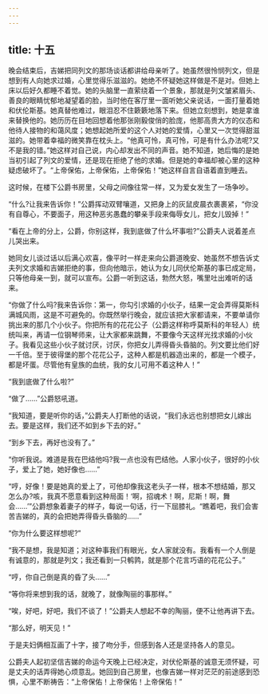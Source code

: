 ```yaml
---
---
---
```

title: 十五
---




晚会结束后，吉娣把同列文的那场谈话都讲给母亲听了。她虽然很怜悯列文，但是想到有人向她求过婚，心里觉得乐滋滋的。她绝不怀疑她这样做是不是对。但她上床以后好久都睡不着觉。她的头脑里一直萦绕着一个景象，那就是列文皱紧眉头、善良的眼睛忧郁地凝望着的脸，当时他在客厅里一面听她父亲说话，一面打量着她和伏伦斯基。她真替他难过，眼泪忍不住簌簌地落下来。但她立刻想到，她是拿谁来替换他的。她历历在目地回想着他那张刚毅俊俏的脸庞，他那高贵大方的仪态和他待人接物的和蔼风度；她想起她所爱的这个人对她的爱情，心里又一次觉得甜滋滋的。她带着幸福的微笑靠在枕头上。“他真可怜，真可怜，可是有什么办法呢?又不是我的错。”她这样对自己说，内心却发出不同的声音。她不知道，她后悔的是她当初引起了列文的爱情，还是现在拒绝了他的求婚。但是她的幸福却被心里的这种疑虑破坏了。“上帝保佑，上帝保佑，上帝保佑！”她这样自言自语着直到睡去。

这时候，在楼下公爵书房里，父母之间像往常一样，又为爱女发生了一场争吵。

“什么?让我来告诉你！”公爵挥动双臂嚷道，又把身上的灰鼠皮晨衣裹裹紧，“你没有自尊心，不要面子，用这种恶劣愚蠢的攀亲手段来侮辱女儿，把女儿毁掉！”

“看在上帝的分上，公爵，你别这样，我到底做了什么坏事啦?”公爵夫人说着差点儿哭出来。

她同女儿谈过话以后满心欢喜，像平时一样走来向公爵道晚安、她虽然不想告诉丈夫列文求婚和吉娣拒绝的事，但向他暗示，她认为女儿同伏伦斯基的事已成定局，只等他母亲一到，就可以宣布。公爵一听到这话，勃然大怒，嘴里吐出难听的话来。

“你做了什么吗?我来告诉你：第一，你勾引求婚的小伙子，结果一定会弄得莫斯科满城风雨，这是不可避免的。你既然举行晚会，就应该把大家都请来，不要单请你挑出来的那几个小伙子。你把所有的花花公子（公爵这样称呼莫斯科的年轻人）统统叫来，再请一位钢琴师来，让大家都来跳舞，不要像今天这样光找求婚的小伙子。我看见这些小伙子就讨厌，讨厌，你把女儿弄得昏头昏脑的。列文要比他们好一千倍。至于彼得堡的那个花花公子，这种人都是机器造出来的，都是一个模子，都是坏蛋。尽管他有皇族的血统，我的女儿可用不着这种人！”

“我到底做了什么啦?”

“做了……”公爵怒吼道。

“我知道，要是听你的话，”公爵夫人打断他的话说，“我们永远也别想把女儿嫁出去。要是这样，我们还不如到乡下去的好。”

“到乡下去，再好也没有了。”

“你听我说。难道是我在巴结他吗?我一点也没有巴结他。人家小伙子，很好的小伙子，爱上了她，她好像也……”

“哼，好像！要是她真的爱上了，可他却像我这老头子一样，根本不想结婚，那又怎么办?咳，我真不愿意看到这种局面！‘啊，招魂术！啊，尼斯！啊，舞会……’”公爵想象着妻子的样子，每说一句话，行一下屈膝礼。“瞧着吧，我们会害苦吉娣的，真的会把她弄得昏头昏脑的……”

“你为什么要这样想呢?”

“我不是想，我是知道；对这种事我们有眼光，女人家就没有。我看有一个人倒是有诚意的，那就是列文；我还看到一只鹌鹑，就是那个花言巧语的花花公子。”

“哼，你自己倒是真的昏了头……”

“等你将来想到我的话，就晚了，就像陶丽的事那样。”

“唉，好吧，好吧，我们不谈了！”公爵夫人想起不幸的陶丽，便不让他再讲下去。

“那么好，明天见！”

于是夫妇俩相互画了十字，接了吻分手，但感到各人还是坚持各人的意见。

公爵夫人起初坚信吉娣的命运今天晚上已经决定，对伏伦斯基的诚意无须怀疑，可是丈夫的话弄得她心烦意乱。她回到自己房里，也像吉娣一样对茫茫的前途感到恐惧，心里不断祷告：“上帝保佑！上帝保佑！上帝保佑！”